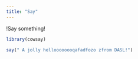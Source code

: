 ```yaml
---
title: "Say"
---
```


!Say something!

```r
library(cowsay)
```

```r
say(" A jolly helloooooooqafadfozo zfrom DASL!")
```

